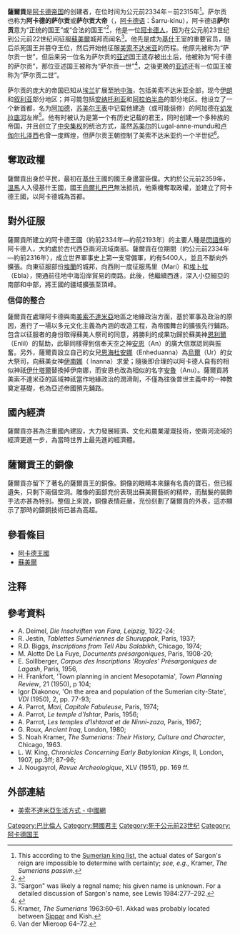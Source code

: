 {{Infobox monarch
| name = 薩爾貢（Sargon）
| title = [[阿卡德帝國|阿卡德帝國]]之帝王
| image = Sargon of Akkad.jpg
| caption = 從建立於西元前23-22世紀的[[尼尼微|尼尼微]]出土的一名阿卡德人統治者的胸像。這個胸像雕塑的原型很可能就是薩爾貢，但也有可能是薩爾貢之孫[[纳拉姆辛|纳拉姆辛]]。<!-- Bust of an Akkadian ruler, probably Sargon, [[Nineveh|Nineveh]], ca. 23rd – 22nd century BC. This bust might depict Sargon's grandson Naram-Suen. -->
| reign = 西元前2334年－前2315年
| full name = ''Šarru-kīnu''（「正統的國王」或「合法的國王」） 
| othertitles = [[基什|基什]]，[[拉格什|拉格什]]，[[乌玛|乌玛]]（Umma）和[[乌鲁克|乌鲁克]]之王，[[苏美尔|苏美尔]]，[[埃兰|埃兰]]，马里（Mari，Syria），和[[Jarmut|Yarmuti]]
| birth_date = 西元前2374 
| birth_place =  [[美索不達米亞|美索不達米亞]]Azupiranu
| death_date = ca. 2215 BC（aged 85）
| death_place = [[美索不達米亞|美索不達米亞]][[阿卡德王国|阿卡德王国]]
| burial_date =
| burial_place = <!-- <br /> {{coord|LAT|LONG|display=inline,title}} -->
| predecessor =
| suc-type =
| heir =
| successor = [[理木什|理木什]]
| spouse = Tashlultum
| royal house = [[阿卡德王国|阿卡德王室]]
| dynasty = [[阿卡德王国|阿卡德王朝]]
| father = La'ibum（親生）; Akki（收養）
| mother =
| children = En-hedu-ana，Rimush，Manishtushu，Ibarum，與Abaish-Takal
| background_color = #C1D8FF; color: #000000;
}}
'''薩爾貢'''是[[阿卡德帝国|阿卡德帝国]]的创建者，在位时间为公元前2334年－前2315年<ref>This according to the [[Sumerian_king_list|Sumerian king list]], the actual dates of Sargon's reign are impossible to determine with certainty; ''see, e.g.,'' Kramer, ''The Sumerians passim''.</ref>。萨尔贡也称为'''阿卡德的萨尔贡'''或'''萨尔贡大帝'''（{{lang-en|Sargon of Akkad}}，[[阿卡德语|阿卡德语]]：Šarru-kīnu），阿卡德语'''萨尔贡'''意为“正统的国王”或“合法的国王”<ref>{{cite book|last=Chavalas|first=Mark William|title=The ancient Near East: historical sources in translation|year=29 Jun 2006|publisher=Wiley-Blackwell|isbn=978-0-631-23580-4|url=http://books.google.co.uk/books?id=4tUCnNLGw4UC&pg=PA23&dq=Sargon++++legitimate++chavalas&hl=en&ei=_EdATdz6MsuqhAfKwIWhCA&sa=X&oi=book_result&ct=result&resnum=1&ved=0CCwQ6AEwAA#v=onepage&q&f=false|page=23|access-date=2011-02-24|archive-date=2014-12-30|archive-url=https://web.archive.org/web/20141230225125/http://books.google.co.uk/books?id=4tUCnNLGw4UC&pg=PA23&dq=Sargon++++legitimate++chavalas&hl=en&ei=_EdATdz6MsuqhAfKwIWhCA&sa=X&oi=book_result&ct=result&resnum=1&ved=0CCwQ6AEwAA#v=onepage&q&f=false|dead-url=no}}</ref>，他是一位[[阿卡德人|阿卡德人]]，因为在公元前23世纪到公元前22世纪间征服[[蘇美爾|蘇美爾]]城邦而闻名<ref>"Sargon" was likely a regnal name; his given name is unknown. For a detailed discussion of Sargon's name, see Lewis 1984:277–292.</ref>。他先是成为[[基什|基什]]王室的重要官员，随后杀死国王并篡夺王位，然后开始他征服[[美索不达米亚|美索不达米亚]]的历程。他原先被称为“萨尔贡一世”，但后来另一位名为萨尔贡的[[亚述|亚述]]国王遗存被出土后，他被称为“阿卡德的萨尔贡”，那位亚述国王被称为“萨尔贡一世”<ref>{{cite book|last=Bromiley|first=Geoffrey|title=The international standard Bible encyclopedia|publisher=William B Eerdmans|isbn=978-0-8028-3784-4|url=http://books.google.co.uk/books?id=6OJvO2jMCr8C&pg=PA337&dq=%22sargon+of+akkad%22+%22sargon+I%22+confused&hl=en&ei=wE1ATf-ZOpeShAef18SxCA&sa=X&oi=book_result&ct=result&resnum=1&ved=0CC8Q6AEwAA#v=onepage&q=%22sargon%20of%20akkad%22%20%22sargon%20I%22%20confused&f=false|date=1996-12-31|access-date=2011-02-24|archive-date=2014-12-27|archive-url=https://web.archive.org/web/20141227214244/http://books.google.co.uk/books?id=6OJvO2jMCr8C&pg=PA337&dq=%22sargon+of+akkad%22+%22sargon+I%22+confused&hl=en&ei=wE1ATf-ZOpeShAef18SxCA&sa=X&oi=book_result&ct=result&resnum=1&ved=0CC8Q6AEwAA#v=onepage&q=%22sargon%20of%20akkad%22%20%22sargon%20I%22%20confused&f=false|dead-url=no}}</ref>，之後更晚的[[亚述|亚述]]还有一位国王被称为“萨尔贡二世”。

萨尔贡的庞大的帝国已知从[[埃兰|埃兰]]扩展至[[地中海|地中海]]，包括美索不达米亚全部，现今[[伊朗|伊朗]]和[[叙利亚|叙利亚]]部分地区；并可能包括[[安纳托利亚|安纳托利亚]]和[[阿拉伯半岛|阿拉伯半岛]]的部分地区。他设立了一个新首都，名为[[阿卡德_(城市)|阿加德]]，[[苏美尔王表|苏美尔王表]]中记载他建造（或可能装修）的阿加德在[[幼发拉底河|幼发拉底河]]左岸<ref>Kramer, ''The Sumerians'' 1963:60–61. Akkad was probably located between [[Sippar|Sippar]] and Kish.</ref>。他有时被认为是第一个有历史记载的君王，同时创建一个多种族的帝国，并且创立了[[中央集权|中央集权]]的统治方式，虽然[[苏美尔|苏美尔]]的Lugal-anne-mundu和[[卢伽尔扎泽西|卢伽尔扎泽西]]也曾一度辉煌，但萨尔贡王朝控制了美索不达米亚约一个半世纪<ref>Van der Mieroop 64–72.</ref>。

== 奪取政權 ==
薩爾貢出身於平民，最初在[[基什|基什]]王國的國王身邊當臣僕。大約於公元前2359年，[[溫馬|溫馬]]人入侵基什王國，國王[[烏爾扎巴巴|烏爾扎巴巴]]無法抵抗，他乘機奪取政權，並建立了阿卡德王國，以阿卡德城為首都。

== 對外征服 ==
薩爾貢所建立的阿卡德王國（約前2334年—約前2193年）的主要人種是[[閃語族|閃語族]]的阿卡德人，大約處於古代西亞兩河流域南部。薩爾貢在位期間（約公元前2334年—約前2316年），成立世界軍事史上第一支常備軍，約有5400人，並且不斷向外擴張。向東征服部份[[埃蘭|埃蘭]]的城邦，向西則一度征服馬里（Mari）和[[埃卜拉|埃卜拉]]（Ebla），開通前往地中海沿岸貿易的商路。此後，他繼續西進，深入小亞細亞的南部和中部，將王國的疆域擴張至頂峰。


'''<big>信仰的整合</big>'''

薩爾貢在處理阿卡德與南[[美索不达米亚|美索不達米亞]]地區之地緣政治方面，基於軍事及政治的原因，進行了一場以多元文化主義為內涵的改造工程，為帝國舞台的擴張先行鋪路。包含以征服者的身份取得蘇美人祭司的同意，將勝利的成果功歸於蘇美神[[恩利爾|恩利爾]]（Enlil）的幫助，此舉同樣得到信奉天空之神[[安努|安恩]]（An）的廣大信眾認同與振奮。另外，薩爾貢設立自己的女兒[[安海度亚娜|恩海杜安娜]]（Enheduanna）為[[乌尔|烏爾]]（Ur）的女大祭司，向蘇美女神[[伊南娜|伊南娜]]（ Inanna）求愛；隨後即合理的以阿卡德人自有的相似神祇[[伊絲塔|伊什塔爾]]替換掉伊南娜，而安恩也改為相似的名字[[安努|安魯]]（Anu）。薩爾貢將美索不達米亞的區域神祇當作地緣政治的潤滑劑，不僅為往後普世主義中的一神教奠定基礎，也為亞述帝國預先鋪路。

== 國內經濟 ==
薩爾貢亦甚為注重國內建設，大力發展經濟、文化和農業灌溉技術，使兩河流域的經濟更進一步，為當時世界上最先進的經濟體。

== 薩爾貢王的銅像 ==
薩爾貢亦留下了著名的薩爾貢王的銅像。銅像的眼睛本來鑲有名貴的寶石，但已經遺失，只剩下兩個空洞。雕像的面部充份表現出蘇美爾藝術的精粹，而鬚髮的裝飾手法亦甚為特別。整個上來說，銅像表情莊嚴，充份刻劃了薩爾貢的外表，這亦顯示了那時的鑄銅技術已甚為高超。

== 參看條目 ==
* [[阿卡德王國|阿卡德王國]]
* [[蘇美爾|蘇美爾]]

{{leader|—|[[美索不达米亚王朝表|美索不达米亚王朝表]]| [[理木什|理木什]]}}

== 注释 ==
{{Reflist|colwidth=30em}}

== 參考資料 ==
* A. Deimel, ''Die Inschriften von Fara, Leipzig'', 1922-24;
* R. Jestin, ''Tablettes Sumériennes de Shuruppak'', Paris, 1937;
* R.D. Biggs, ''Inscriptions from Tell Abu Salabikh'', Chicago, 1974;
* M. Alotte De La Fuye, ''Documents présargoniques'', Paris, 1908-20;
* E. Solllberger, ''Corpus des Inscriptions 'Royales' Présargoniques de Lagash'', Paris, 1956,
* H. Frankfort, 'Town planning in ancient Mesopotamia', ''Town Planning Review'', 21 (1950), p 104;
* Igor Diakonov, 'On the area and population of the Sumerian city-State', ''VDI'' (1950), 2, pp. 77-93;
* A. Parrot, ''Mari, Capitale Fabuleuse'', Paris, 1974;
* A. Parrot, ''Le temple d'Ishtar'', Paris, 1956;
* A. Parrot, ''Les temples d'Ishtarat et de Ninni-zaza'', Paris, 1967;
* G. Roux, ''Ancient Iraq'', London, 1980;
* S. Noah Kramer, ''The Sumerians: Their History, Culture and Character'', Chicago, 1963.
* L. W. King, ''Chronicles Concerning Early Babylonian Kings'', II, London, 1907, pp.3ff; 87-96;
* J. Nougayrol, ''Revue Archeologique'', XLV (1951), pp. 169 ff.

== 外部連結 ==
* [https://web.archive.org/web/20051224105714/http://www.china.org.cn/chinese/zhuanti/290854.htm 美索不達米亞生活方式 - 中國網]
{{模板:苏美尔著名统治者}}

[[Category:巴比倫人|Category:巴比倫人]]
[[Category:開國君主|Category:開國君主]]
[[Category:死于公元前23世纪|Category:死于公元前23世纪]]
[[Category:阿卡德国王|Category:阿卡德国王]]